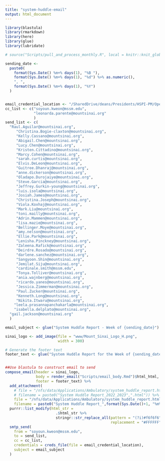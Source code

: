 ```yaml
---
title: "system-huddle-email"
output: html_document
---
```



```r

library(blastula)
library(rmarkdown)
library(here)
library(glue)
library(lubridate)
```


```r

# source("Scripts/pull_and_process_monthly.R", local = knitr::knit_global())
```

```r

sending_date <-
  paste0(
    format(Sys.Date() %m+% days(1), "%B "),
    format(Sys.Date() %m+% days(1), "%d") %>% as.numeric(),
    ", ",
    format(Sys.Date() %m+% days(1), "%Y")
  )


email_credential_location <- "/SharedDrive/deans/Presidents/HSPI-PM/Operations Analytics and Optimization/Administrative/Workgroups/R Workbench/Working Area/Data Connections/email_creds"
cc_list <- c("soyoun.kweon@mssm.edu",
             "leonarda.parente@mountsinai.org"
             )
send_list <- c(
  "Raul.Aguilar@mountsinai.org",
     "Christina.Bogie-claxton@mountsinai.org",
     "Kelly.Cassano@mountsinai.org",
     "Abigail.Chen@mountsinai.org",
     "Lucy.Chen@mountsinai.org",
     "Kristen.Cittadino@mountsinai.org",
     "Marcy.Cohen@mountsinai.org",
     "sarah.curtis@mountsinai.org",
     "Elvis.DeLeon@mountsinai.org",
     "Guitree.Dhanraj@mountsinai.org",
     "anne.dickerson@mountsinai.org",
     "Oladapo.Durojaiye@mountsinai.org",
     "Steve.Garcia@mountsinai.org",
     "Jeffrey.Gurkin-young@mountsinai.org",
  	 "luis.isola@mountsinai.org",
  	 "Josiah.James@mountsinai.org",
  	 "Christina.Joseph@mountsinai.org",
  	 "Viola.Koxhaj@mountsinai.org",
  	 "Mark.Liu@mountsinai.org",
  	 "toni.mailly@mountsinai.org",
  	 "Adrin.Mammen@mountsinai.org",
  	 "lisa.mazie@mountsinai.org",
  	 "Bellinger.Moye@mountsinai.org",
  	 "amy.nelson@mountsinai.org",
  	 "Ellie.Park@mountsinai.org",
  	 "Lenisha.Pinckney@mountsinai.org",
  	 "Zaleena.Rafick@mountsinai.org",
  	 "Deirdre.Rosado@mountsinai.org",
  	 "darlene.sanchez@mountsinai.org",
  	 "Sangyoon.Shin@mountsinai.org",
  	 "Jemilat.Siju@mountsinai.org",
  	 "cardinale.smith@mssm.edu",
  	 "Tonya.Tolliver@mountsinai.org",
  	 "ania.wajnberg@mountsinai.org",
  	 "ricardo.yanes@mountsinai.org",
  	 "Jessica.Zimmerman@mountsinai.org",
  	 "Paul.Zucker@mountsinai.org",
     "Kenneth.Long@mountsinai.org",
     "Nikita.Itwaru@mountsinai.org",
    "leela.prasannapanchakarla@mountsinai.org",
    "isabella.delplato@mountsinai.org",
  "gail.jackson@mountsinai.org"
  )

email_subject <- glue("System Huddle Report - Week of {sending_date}")

sinai_logo <- add_image(file = "www/Mount_Sinai_Logo_H.png",
                        width = 300)

# Generate the footer text
footer_text <- glue("System Huddle Report for the Week of {sending_date}.")


##Use blastula to construct email to send
compose_email(header = sinai_logo,
              body = render_email("Scripts/email_body.Rmd")$html_html,
              footer = footer_text) %>%
  add_attachment(
    # file = "/nfs/data/Applications/Ambulatory/system_huddle_report.html",
    # filename = paste0("System Huddle Report_2022_2023",".html")) %>%    
    file = "/nfs/data/Applications/Ambulatory/system_huddle_report.html",
    filename = paste0("System Huddle Report_",format(Sys.Date()+1, "%m%d%y"),".html")) %>%
  purrr::list_modify(html_str =
                       .$html_str %>%
                       stringr::str_replace_all(pattern = "(?i)#f6f6f6",
                                                replacement = "#FFFFFF")) %>%
  smtp_send(
    from = "soyoun.kweon@mssm.edu",
    to = send_list,
    cc = cc_list,
    credentials = creds_file(file = email_credential_location),
    subject = email_subject
  ) 

```
